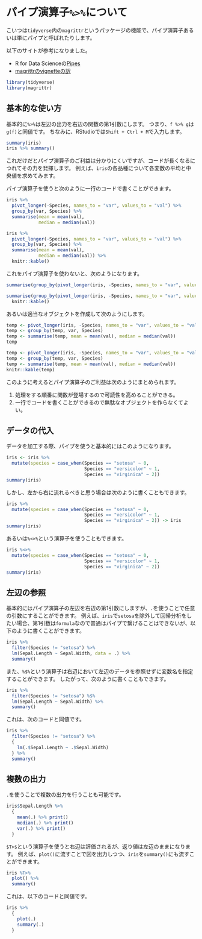 # パイプ演算子` %>% `について {#pipe}

こいつは`tidyverse`内の`magrittr`というパッケージの機能で、パイプ演算子あるいは単にパイプと呼ばれたりします。

以下のサイトが参考になりました。

- R for Data Scienceの[Pipes](https://r4ds.had.co.nz/pipes.html)
- [magrittrのvignetteの訳](https://qiita.com/nozma/items/9e52b446c813d7e92c8a)

```r
library(tidyverse)
library(magrittr)
```

## 基本的な使い方

基本的に`%>%`は左辺の出力を右辺の関数の第1引数にします。
つまり、`f %>% g`は`g(f)`と同値です。
ちなみに、RStudioでは`Shift + Ctrl + M`で入力します。

```r
summary(iris)
iris %>% summary()
```

これだけだとパイプ演算子のご利益は分かりにくいですが、コードが長くなるにつれてその力を発揮します。
例えば、`iris`の各品種について各変数の平均と中央値を求めてみます。

パイプ演算子を使うと次のように一行のコードで書くことができます。

```r
iris %>% 
  pivot_longer(-Species, names_to = "var", values_to = "val") %>% 
  group_by(var, Species) %>% 
  summarise(mean = mean(val),
            median = median(val))
```

```r
iris %>% 
  pivot_longer(-Species, names_to = "var", values_to = "val") %>% 
  group_by(var, Species) %>% 
  summarise(mean = mean(val),
            median = median(val)) %>% 
  knitr::kable()
```

これをパイプ演算子を使わないと、次のようになります。

```r
summarise(group_by(pivot_longer(iris, -Species, names_to = "var", values_to = "val"), var, Species), mean = mean(val), median = median(val))
```

```r
summarise(group_by(pivot_longer(iris, -Species, names_to = "var", values_to = "val"), var, Species), mean = mean(val), median = median(val)) %>% 
  knitr::kable()
```

あるいは適当なオブジェクトを作成して次のようにします。

```r
temp <- pivot_longer(iris, -Species, names_to = "var", values_to = "val")
temp <- group_by(temp, var, Species)
temp <- summarise(temp, mean = mean(val), median = median(val))
temp
```

```r
temp <- pivot_longer(iris, -Species, names_to = "var", values_to = "val")
temp <- group_by(temp, var, Species)
temp <- summarise(temp, mean = mean(val), median = median(val))
knitr::kable(temp)
```

このように考えるとパイプ演算子のご利益は次のようにまとめられます。

1. 処理をする順番に関数が登場するので可読性を高めることができる。
1. 一行でコードを書くことができるので無駄なオブジェクトを作らなくてよい。

## データの代入

データを加工する際、パイプを使うと基本的にはこのようになります。

```r
iris <- iris %>% 
  mutate(species = case_when(Species == "setosa" ~ 0,
                             Species == "versicolor" ~ 1,
                             Species == "virginica" ~ 2))
summary(iris)
```

しかし、左から右に流れるべきと思う場合は次のように書くこともできます。

```r
iris %>% 
  mutate(species = case_when(Species == "setosa" ~ 0,
                             Species == "versicolor" ~ 1,
                             Species == "virginica" ~ 2)) -> iris
summary(iris)
```

あるいは`%<>%`という演算子を使うこともできます。

```r
iris %<>% 
  mutate(species = case_when(Species == "setosa" ~ 0,
                             Species == "versicolor" ~ 1,
                             Species == "virginica" ~ 2))
summary(iris)
```

## 左辺の参照

基本的にはパイプ演算子の左辺を右辺の第1引数にしますが、`.`を使うことで任意の引数にすることができます。
例えば、`iris`で`setosa`を除外して回帰分析をしたい場合、第1引数は`formula`なので普通はパイプで繋げることはできないが、以下のように書くことができます。

```r
iris %>% 
  filter(Species != "setosa") %>% 
  lm(Sepal.Length ~ Sepal.Width, data = .) %>% 
  summary()
```

また、`%$%`という演算子は右辺において左辺のデータを参照せずに変数名を指定することができます。
したがって、次のように書くこともできます。

```r
iris %>% 
  filter(Species != "setosa") %$% 
  lm(Sepal.Length ~ Sepal.Width) %>% 
  summary()
```

これは、次のコードと同値です。

```r
iris %>% 
  filter(Species != "setosa") %>% 
  {
    lm(.$Sepal.Length ~ .$Sepal.Width)
  } %>% 
  summary()
```

## 複数の出力

`.`を使うことで複数の出力を行うことも可能です。

```r
iris$Sepal.Length %>% 
  {
    mean(.) %>% print()
    median(.) %>% print()
    var(.) %>% print()
  }
```

`$T>$`という演算子を使うと右辺は評価されるが、返り値は左辺のままになります。
例えば、`plot()`に流すことで図を出力しつつ、`iris`を`summary()`にも流すことができます。

```r
iris %T>%
  plot() %>% 
  summary()
```

これは、以下のコードと同値です。

```r
iris %>% 
  {
    plot(.)
    summary(.)
  }
```